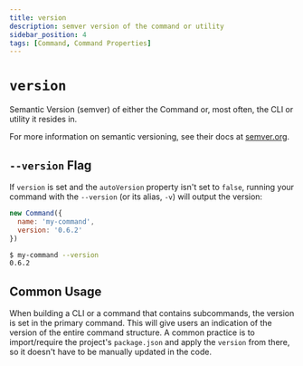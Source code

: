 ```yaml
---
title: version
description: semver version of the command or utility
sidebar_position: 4
tags: [Command, Command Properties]
---
```


# `version`

Semantic Version (semver) of either the Command or, most often, the CLI or utility it resides in.

For more information on semantic versioning, see their docs at [semver.org](https://semver.org/).

## `--version` Flag

If `version` is set and the `autoVersion` property isn't set to `false`, running your command with the `--version` (or its alias, `-v`) will output the version:

```js
new Command({
  name: 'my-command',
  version: '0.6.2'
})
```

```bash
$ my-command --version
0.6.2
```

## Common Usage

When building a CLI or a command that contains subcommands, the version is set in the primary command. This will give users an indication of the version of the entire command structure. A common practice is to import/require the project's `package.json` and apply the `version` from there, so it doesn't have to be manually updated in the code.

